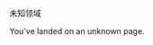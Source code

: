 <p
lang='zh'
data-id='404'>
未知领域
</p>

<p
lang='en'
data-id='404'>
You've landed on an unknown page.
</p>

<p
hidden
lang='en'
data-id='tempUnavailable'>
Sorry, this page is not available in your language yet. Please check back later.
</p>
<p
hidden
lang='zh'
data-id='tempUnavailable'>
抱歉，此页暂时无所选语言的版本，请稍后再看。
</p>

<p
hidden
lang='en'
data-id='unsupported'>
Sorry, this site is not available in your language.
</p>
<p
hidden
lang='zh'
data-id='unsupported'>
抱歉，此网站不支持所选语言。
</p>

